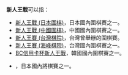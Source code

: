 '''新人王戰'''可以指：
* [[新人王戰_(日本圍棋)|新人王戰 (日本圍棋)]]，日本國內圍棋賽之一。
* [[新人王戰_(中國圍棋)|新人王戰 (中國圍棋)]]，中國國內圍棋賽之一。
* [[新人王賽_(台灣棋院)|新人王賽 (台灣棋院)]]，台灣曾舉辦的圍棋賽。
* [[新人王賽_(海峰棋院)|新人王賽 (海峰棋院)]]，台灣國內圍棋賽之一。
* [[BC信用卡杯新人王戰|BC信用卡杯新人王戰]]，韓國國內圍棋賽之一。
* {{link-ja|新人王戰 (將棋)|新人王戦 (将棋)}}，日本國內將棋賽之一。
{{disambig|Cat=四字消歧义}}
